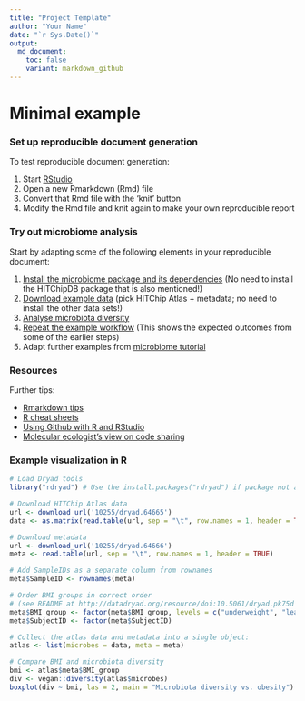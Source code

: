 ```yaml
---
title: "Project Template"
author: "Your Name"
date: "`r Sys.Date()`"
output:
  md_document:
    toc: false
    variant: markdown_github
---
```

<!--
  %\VignetteEngine{knitr::rmarkdown}
  %\VignetteIndexEntry{Project Template}
  %\usepackage[utf8]{inputenc}
-->


Minimal example
===========

### Set up reproducible document generation

To test reproducible document generation:

 1. Start [RStudio](http://www.rstudio.com/)
 1. Open a new Rmarkdown (Rmd) file 
 1. Convert that Rmd file with the 'knit' button
 1. Modify the Rmd file and knit again to make your own reproducible report

### Try out microbiome analysis

Start by adapting some of the following elements in your reproducible
document:

 1. [Install the microbiome package and its dependencies](Installation.md) (No need to install the HITChipDB package that is also mentioned!)
 1. [Download example data](Data.md) (pick HITChip Atlas + metadata; no need to install the other data sets!)
 1. [Analyse microbiota diversity](Diversity.md)
 1. [Repeat the example workflow](Atlas.md) (This shows the expected outcomes from some of the earlier steps)
 1. Adapt further examples from [microbiome tutorial](https://github.com/microbiome/microbiome/blob/master/vignettes/vignette.md)

### Resources

Further tips:

 * [Rmarkdown tips](http://rmarkdown.rstudio.com/)
 * [R cheat sheets](http://devcheatsheet.com/tag/r/)
 * [Using Github with R and RStudio](http://www.molecularecologist.com/2013/11/using-github-with-r-and-rstudio/)
 * [Molecular ecologist's view on code sharing](http://www.molecularecologist.com/2013/08/want-to-share-your-code/)

### Example visualization in R

```r
# Load Dryad tools
library("rdryad") # Use the install.packages("rdryad") if package not available

# Download HITChip Atlas data
url <- download_url('10255/dryad.64665')
data <- as.matrix(read.table(url, sep = "\t", row.names = 1, header = TRUE))

# Download metadata
url <- download_url('10255/dryad.64666')
meta <- read.table(url, sep = "\t", row.names = 1, header = TRUE)

# Add SampleIDs as a separate column from rownames
meta$SampleID <- rownames(meta)

# Order BMI groups in correct order
# (see README at http://datadryad.org/resource/doi:10.5061/dryad.pk75d for details)
meta$BMI_group <- factor(meta$BMI_group, levels = c("underweight", "lean", "overweight", "obese", "severeobese", "morbidobese"))
meta$SubjectID <- factor(meta$SubjectID)

# Collect the atlas data and metadata into a single object:
atlas <- list(microbes = data, meta = meta)

# Compare BMI and microbiota diversity
bmi <- atlas$meta$BMI_group
div <- vegan::diversity(atlas$microbes)
boxplot(div ~ bmi, las = 2, main = "Microbiota diversity vs. obesity")
```

